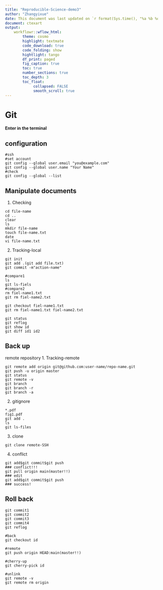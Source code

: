 ---
title: "Reproducible-Science-demo3"
author: "Zhangyixue"
date: This document was last updated on `r format(Sys.time(), "%a %b %d %Y %H:%M:%S")`
document: ctexart
output: 
    workflowr::wflow_html:
        theme: cosmo
        highlight: textmate
        code_download: true
        code_folding: show
        hightlight: tango
        df_print: paged
        fig_caption: true
        toc: true
        number_sections: true
        toc_depth: 3
        toc_float:  
             collapsed: FALSE
             smooth_scroll: true   
---
# Git
**Enter in the terminal**

## configuration
```
#ssh
#set account
git config --global user.email "you@example.com"
git config --global user.name "Your Name"
#check
git config --global --list
```
## Manipulate documents
1. Checking
```
cd file-name
cd ..
clear
ls
mkdir file-name
touch file-name.txt
date
vi file-name.txt
```

2. Tracking-local
```
git init
git add .(git add file.txt)
git commit -m"action-name"

#compare1
ls
git ls-fiels
#compare2
rm fiel-name1.txt
git rm fiel-name2.txt

git checkout fiel-name1.txt
git rm fiel-name1.txt fiel-name2.txt

git status
git reflog
git show id
git diff id1 id2
```

## Back up
remote repository
1. Tracking-remote
```
git remote add origin git@github.com:user-name/repo-name.git
git push -u origin master
git status
git remote -v
git branch
git branch -r 
git branch -a 
```

2. gitignore
```
*.pdf
fig1.pdf
git add .
ls
git ls-files
```

3. clone
```
git clone remote-SSH
```

4. conflict
```
git add$git commit$git push
### conflict!!!
git pull origin main(master!!)
### edit 
git add$git commit$git push
### success!
```

## Roll back
```
git commit1
git commit2
git commit3
git commit4
git reflog

#back 
git checkout id

#remote
git push origin HEAD:main(master!!)

#cherry-up
git cherry-pick id

#unlink
git remote -v
git remote rm origin
```
